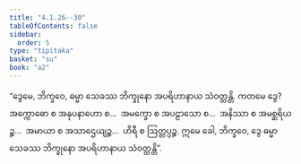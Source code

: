 ```yaml
---
title: "4.1.26--30"
tableOfContents: false
sidebar:
  order: 5
type: "tipitaka"
basket: "su"
book: "a2"
---
```



<DynamicBreadcrumb />

<Division number="186" book="a2">

<Paragraph number="281" book="a2">
“ဒွေမေ, ဘိက္ခဝေ, ဓမ္မာ သေခဿ ဘိက္ခုနော အပရိဟာနာယ သံဝတ္တန္တိ. ကတမေ ဒွေ? အက္ကောဓော စ အနုပနာဟော စ…  အမက္ခော စ အပဠာသော စ…  အနိဿာ စ အမစ္ဆရိယဉ္စ…  အမာယာ စ အသာဌေယျဉ္စ…  ဟိရီ စ ဩတ္တပ္ပဉ္စ. ဣမေ ခေါ, ဘိက္ခဝေ, ဒွေ ဓမ္မာ သေခဿ ဘိက္ခုနော အပရိဟာနာယ သံဝတ္တန္တိ”.
</Paragraph>
</Division>